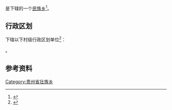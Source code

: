 {{中国乡级行政区|52/26/33/206/000}}

'''{{PAGENAMEBASE}}'''是{{PRC admin/fullname|52/26/33/206/000|3}}下辖的一个[[民族乡|民族乡]]<ref>{{PRC admin/ref sgc|{{PRC admin/parent|52/26/33/206/000}}}}</ref>。

== 行政区划 ==
{{PAGENAMEBASE}}下辖以下村级行政区划单位<ref>{{PRC admin/ref sgc|52/26/33/206/000}}</ref>：

{{PRC admin/children|52/26/33/206/000}}。

== 参考资料 ==
{{reflist}}

{{贵州行政区划小作品}}
{{PRC admin/navcat|52/26/33/206/000}}
[[Category:贵州省壮族乡|Category:贵州省壮族乡]]